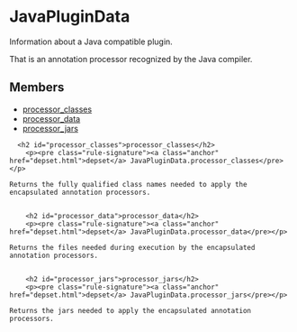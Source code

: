 <html devsite>
<head>
  <meta name="project_path" value="/_project.yaml">
  <meta name="book_path" value="/versions/6.2.0/_book.yaml">
</head>
<body>

<h1 class="page-title" id="modules.JavaPluginData">JavaPluginData</h1>

<!-- {% raw %} -->

Information about a Java compatible plugin.<p>That is an annotation processor recognized by the Java compiler.

<h2>Members</h2>
<ul>
    <li>
    <a href="#processor_classes">processor_classes</a>
  </li>
      <li>
    <a href="#processor_data">processor_data</a>
  </li>
      <li>
    <a href="#processor_jars">processor_jars</a>
  </li>
  </ul>

      <h2 id="processor_classes">processor_classes</h2>
        <p><pre class="rule-signature"><a class="anchor" href="depset.html">depset</a> JavaPluginData.processor_classes</pre></p>

    Returns the fully qualified class names needed to apply the encapsulated annotation processors.


        <h2 id="processor_data">processor_data</h2>
        <p><pre class="rule-signature"><a class="anchor" href="depset.html">depset</a> JavaPluginData.processor_data</pre></p>

    Returns the files needed during execution by the encapsulated annotation processors.


        <h2 id="processor_jars">processor_jars</h2>
        <p><pre class="rule-signature"><a class="anchor" href="depset.html">depset</a> JavaPluginData.processor_jars</pre></p>

    Returns the jars needed to apply the encapsulated annotation processors.



</body>
</html>

<!-- {% endraw %} -->
